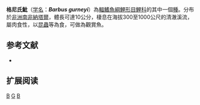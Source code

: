 {{Speciesbox 
| taxon = Barbus gurneyi
| status = LC
| status_system = IUCN3.1
| authority = [[Günther|Günther]], 1868
| synonyms = 
}}

'''格尼氏魮'''（[[学名|学名]]：'''''Barbus gurneyi'''''）為[[輻鰭魚綱|輻鰭魚綱]][[鯉形目|鯉形目]][[鯉科|鯉科]]的其中一個[[種|種]]。分布於[[非洲|非洲]][[南非|南非]][[納塔爾|納塔爾]]，體長可達10公分，棲息在海拔300至1000公尺的清澈溪流，屬肉食性，以[[昆蟲|昆蟲]]等為食，可做為觀賞魚。

== 参考文献 ==
*{{FishBase_species|genus=Barbus|species=gurneyi|year=2011|month=12}}

== 扩展阅读 ==
{{refbegin}}
{{wikispecies-inline|Barbus gurneyi|格尼氏魮}}
{{refend}}
{{Taxonbar|from=Q2300388}}

[[Category:觀賞魚|B]]
[[Category:魮屬|G]]
[[Category:1868年描述的魚類|B]]

{{魚類小作品}}